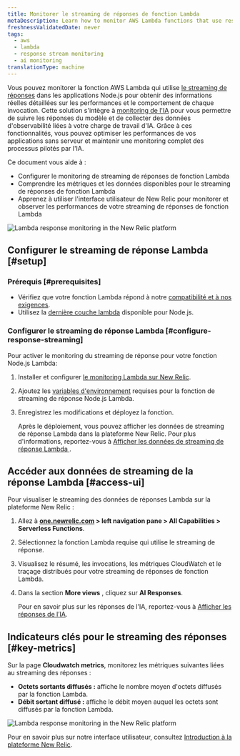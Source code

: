 ```yaml
---
title: Monitorer le streaming de réponses de fonction Lambda
metaDescription: Learn how to monitor AWS Lambda functions that use response streaming in the New Relic.
freshnessValidatedDate: never
tags:
  - aws
  - lambda
  - response stream monitoring
  - ai monitoring
translationType: machine
---
```


Vous pouvez monitorer la fonction AWS Lambda qui utilise [le streaming de réponses](https://aws.amazon.com/blogs/compute/introducing-aws-lambda-response-streaming/) dans les applications Node.js pour obtenir des informations réelles détaillées sur les performances et le comportement de chaque invocation. Cette solution s&apos;intègre à [monitoring de l&apos;IA](/docs/ai-monitoring/intro-to-ai-monitoring/) pour vous permettre de suivre les réponses du modèle et de collecter des données d&apos;observabilité liées à votre charge de travail d&apos;IA. Grâce à ces fonctionnalités, vous pouvez optimiser les performances de vos applications sans serveur et maintenir une monitoring complet des processus pilotés par l&apos;IA.

Ce document vous aide à :

* Configurer le monitoring de streaming de réponses de fonction Lambda
* Comprendre les métriques et les données disponibles pour le streaming de réponses de fonction Lambda
* Apprenez à utiliser l&apos;interface utilisateur de New Relic pour monitorer et observer les performances de votre streaming de réponses de fonction Lambda

<img title="New Relic AI Responses page" alt="Lambda response monitoring in the New Relic platform" src="/images/ss-ai-response-page.gif" />

## Configurer le streaming de réponse Lambda [#setup]

### Prérequis [#prerequisites]

* Vérifiez que votre fonction Lambda répond à notre [compatibilité et à nos exigences](/docs/serverless-function-monitoring/aws-lambda-monitoring/instrument-lambda-function/compatibility-requirement-lambda-monitoring).
* Utilisez la [dernière couche lambda](https://layers.newrelic-external.com) disponible pour Node.js.

### Configurer le streaming de réponse Lambda [#configure-response-streaming]

Pour activer le monitoring du streaming de réponse pour votre fonction Node.js Lambda:

1. Installer et configurer [le monitoring Lambda sur New Relic](/docs/serverless-function-monitoring/aws-lambda-monitoring/instrument-lambda-function/configure-serverless-aws-monitoring).

2. Ajoutez les [variables d&apos;environnement](/docs/serverless-function-monitoring/aws-lambda-monitoring/instrument-lambda-function/env-variables-lambda) requises pour la fonction de streaming de réponse Node.js Lambda.

3. Enregistrez les modifications et déployez la fonction.

   Après le déploiement, vous pouvez afficher les données de streaming de réponse Lambda dans la plateforme New Relic. Pour plus d&apos;informations, reportez-vous à [Afficher les données de streaming de réponse Lambda ](#view-response-streaming-data).

## Accéder aux données de streaming de la réponse Lambda [#access-ui]

Pour visualiser le streaming des données de réponses Lambda sur la plateforme New Relic :

1. Allez à <DNT>**[one.newrelic.com](https://one.newrelic.com) &gt; left navigation pane &gt; All Capabilities &gt; Serverless Functions**</DNT>.

2. Sélectionnez la fonction Lambda requise qui utilise le streaming de réponse.

3. Visualisez le résumé, les invocations, les métriques CloudWatch et le traçage distribués pour votre streaming de réponses de fonction Lambda.

4. Dans la section **More views** , cliquez sur **AI Responses**.

   Pour en savoir plus sur les réponses de l’IA, reportez-vous à [Afficher les réponses de l’IA](/docs/ai-monitoring/explore-ai-data/view-ai-responses).

## Indicateurs clés pour le streaming des réponses [#key-metrics]

Sur la page **Cloudwatch metrics**, monitorez les métriques suivantes liées au streaming des réponses :

* **Octets sortants diffusés :** affiche le nombre moyen d&apos;octets diffusés par la fonction Lambda.
* **Débit sortant diffusé :** affiche le débit moyen auquel les octets sont diffusés par la fonction Lambda.

<img title="New Relic AI Responses page" alt="Lambda response monitoring in the New Relic platform" src="/images/ss-ai-response.webp" />

Pour en savoir plus sur notre interface utilisateur, consultez [Introduction à la plateforme New Relic](/docs/new-relic-solutions/new-relic-one/introduction-new-relic-platform).